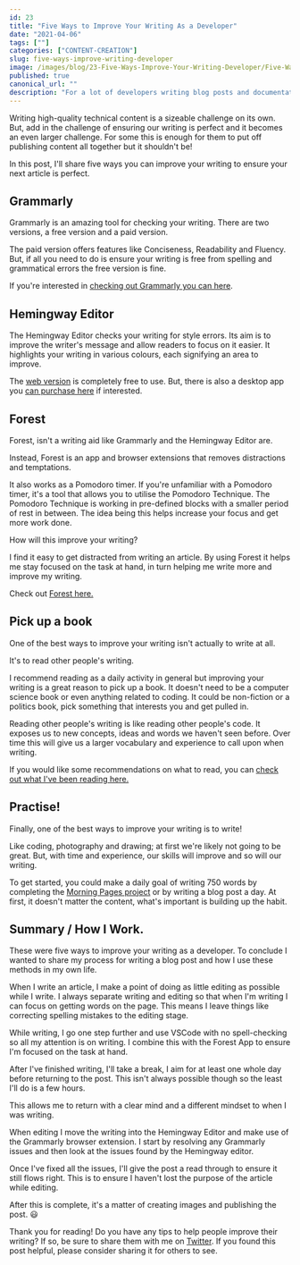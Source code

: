 ```yaml
---
id: 23
title: "Five Ways to Improve Your Writing As a Developer"
date: "2021-04-06"
tags: [""]
categories: ["CONTENT-CREATION"]
slug: five-ways-improve-writing-developer
image: /images/blog/23-Five-Ways-Improve-Your-Writing-Developer/Five-Ways-Improve-Your-Writing-Developer.png
published: true
canonical_url: ""
description: "For a lot of developers writing blog posts and documentation isn't a native skill so here are 5 ways to improve your writing skills as a developer."
---
```


Writing high-quality technical content is a sizeable challenge on its own. But, add in the challenge of ensuring our writing is perfect and it becomes an even larger challenge. For some this is enough for them to put off publishing content all together but it shouldn't be!

In this post, I'll share five ways you can improve your writing to ensure your next article is perfect.

## Grammarly

Grammarly is an amazing tool for checking your writing. There are two versions, a free version and a paid version.

The paid version offers features like Conciseness, Readability and Fluency. But, if all you need to do is ensure your writing is free from spelling and grammatical errors the free version is fine.

If you're interested in [checking out Grammarly you can here](https://www.grammarly.com/plans).

## Hemingway Editor

The Hemingway Editor checks your writing for style errors. Its aim is to improve the writer's message and allow readers to focus on it easier. It highlights your writing in various colours, each signifying an area to improve.

The [web version](https://hemingwayapp.com/) is completely free to use. But, there is also a desktop app you [can purchase here](https://hemingwayapp.com/desktop.html) if interested.

## Forest

Forest, isn't a writing aid like Grammarly and the Hemingway Editor are.

Instead, Forest is an app and browser extensions that removes distractions and temptations.

It also works as a Pomodoro timer. If you're unfamiliar with a Pomodoro timer, it's a tool that allows you to utilise the Pomodoro Technique. The Pomodoro Technique is working in pre-defined blocks with a smaller period of rest in between. The idea being this helps increase your focus and get more work done.

How will this improve your writing?

I find it easy to get distracted from writing an article. By using Forest it helps me stay focused on the task at hand, in turn helping me write more and improve my writing.

Check out [Forest here.](https://www.forestapp.cc/)

## Pick up a book

One of the best ways to improve your writing isn't actually to write at all.

It's to read other people's writing.

I recommend reading as a daily activity in general but improving your writing is a great reason to pick up a book. It doesn't need to be a computer science book or even anything related to coding. It could be non-fiction or a politics book, pick something that interests you and get pulled in.

Reading other people's writing is like reading other people's code. It exposes us to new concepts, ideas and words we haven't seen before. Over time this will give us a larger vocabulary and experience to call upon when writing.

If you would like some recommendations on what to read, you can [check out what I've been reading here.](https://conermurphy.com/reads)

## Practise!

Finally, one of the best ways to improve your writing is to write!

Like coding, photography and drawing; at first we're likely not going to be great. But, with time and experience, our skills will improve and so will our writing.

To get started, you could make a daily goal of writing 750 words by completing the [Morning Pages project](https://juliacameronlive.com/basic-tools/morning-pages/) or by writing a blog post a day. At first, it doesn't matter the content, what's important is building up the habit.

## Summary / How I Work.

These were five ways to improve your writing as a developer. To conclude I wanted to share my process for writing a blog post and how I use these methods in my own life.

When I write an article, I make a point of doing as little editing as possible while I write. I always separate writing and editing so that when I'm writing I can focus on getting words on the page. This means I leave things like correcting spelling mistakes to the editing stage.

While writing, I go one step further and use VSCode with no spell-checking so all my attention is on writing. I combine this with the Forest App to ensure I'm focused on the task at hand.

After I've finished writing, I'll take a break, I aim for at least one whole day before returning to the post. This isn't always possible though so the least I'll do is a few hours.

This allows me to return with a clear mind and a different mindset to when I was writing.

When editing I move the writing into the Hemingway Editor and make use of the Grammarly browser extension. I start by resolving any Grammarly issues and then look at the issues found by the Hemingway editor.

Once I've fixed all the issues, I'll give the post a read through to ensure it still flows right. This is to ensure I haven't lost the purpose of the article while editing.

After this is complete, it's a matter of creating images and publishing the post. 😃

Thank you for reading! Do you have any tips to help people improve their writing? If so, be sure to share them with me on [Twitter](https://twitter.com/MrConerMurphy). If you found this post helpful, please consider sharing it for others to see.
